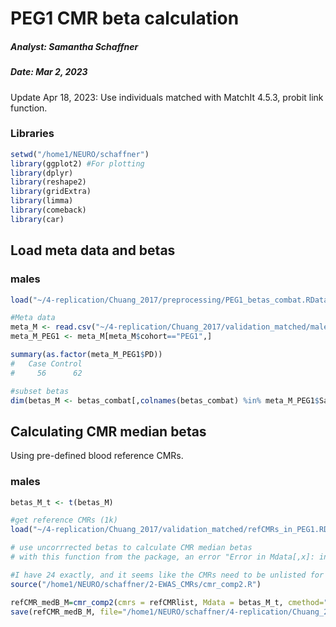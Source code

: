 PEG1 CMR beta calculation
===============================================================

##### Analyst: Samantha Schaffner
##### Date: Mar 2, 2023

Update Apr 18, 2023: Use individuals matched with MatchIt 4.5.3, probit link function.

### Libraries
```r
setwd("/home1/NEURO/schaffner")
library(ggplot2) #For plotting
library(dplyr)
library(reshape2)
library(gridExtra)
library(limma)
library(comeback)
library(car)
```

## Load meta data and betas

### males
```r
load("~/4-replication/Chuang_2017/preprocessing/PEG1_betas_combat.RData")

#Meta data
meta_M <- read.csv("~/4-replication/Chuang_2017/validation_matched/male/TERRE_PEG1_meta_M_matched_probit.csv")
meta_M_PEG1 <- meta_M[meta_M$cohort=="PEG1",]

summary(as.factor(meta_M_PEG1$PD))
#   Case Control 
#     56      62

#subset betas
dim(betas_M <- betas_combat[,colnames(betas_combat) %in% meta_M_PEG1$Sample_Name]) # 424263    118
```

## Calculating CMR median betas

Using pre-defined blood reference CMRs. 

### males
```r
betas_M_t <- t(betas_M)

#get reference CMRs (1k)
load("~/4-replication/Chuang_2017/validation_matched/refCMRs_in_PEG1.RData")

# use uncorrrected betas to calculate CMR median betas
# with this function from the package, an error "Error in Mdata[,x]: index type "list" is incorrect" occurs.  Looking at cmr_comp, line 22 specifies to unlist all the CMRs into one vector (as opposed to a list of lists containing CMRs per chromosome) only if there are fewer than 24 chromosomes. 

#I have 24 exactly, and it seems like the CMRs need to be unlisted for the next part of the function to work. I commented out this line and saved a new R script, "cmr_comp2.R," which I will try on my data.
source("/home1/NEURO/schaffner/2-EWAS_CMRs/cmr_comp2.R")

refCMR_medB_M=cmr_comp2(cmrs = refCMRlist, Mdata = betas_M_t, cmethod="median")
save(refCMR_medB_M, file="/home1/NEURO/schaffner/4-replication/Chuang_2017/validation_matched/male/PEG1_matched_with_TERRE_refCMR_medB_M_v4.RData")
```

